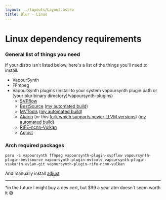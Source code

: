 ```yaml
---
layout: ../layouts/Layout.astro
title: Blur - Linux
---
```


# Linux dependency requirements

### General list of things you need

If your distro isn't listed below, here's a list of the things you'll need to install.

- VapourSynth
- FFmpeg
- VapourSynth plugins (install to your system vapoursynth plugin path or [your blur binary directory]/vapoursynth-plugins)
  - [SVPflow](https://web.archive.org/web/20190322064557/http://www.svp-team.com/files/gpl/svpflow-4.2.0.142.zip)
  - [BestSource](https://github.com/vapoursynth/bestsource) ([my automated build](https://github.com/f0e/blur-plugin-builds/releases/latest))
  - [MVTools](https://github.com/dubhater/vapoursynth-mvtools) ([my automated build](https://github.com/f0e/blur-plugin-builds/releases/latest))
  - [Akarin](https://github.com/AkarinVS/vapoursynth-plugin) (or this [fork which supports newer LLVM versions](https://github.com/Jaded-Encoding-Thaumaturgy/akarin-vapoursynth-plugin)) ([my automated build](https://github.com/f0e/blur-plugin-builds/releases/latest))
  - [RIFE-ncnn-Vulkan](https://github.com/styler00dollar/VapourSynth-RIFE-ncnn-Vulkan/releases/latest)
  - [Adjust](https://github.com/f0e/Vapoursynth-adjust/releases/latest)

### Arch required packages

`paru -S vapoursynth ffmpeg vapoursynth-plugin-svpflow vapoursynth-plugin-bestsource vapoursynth-plugin-mvtools vapoursynth-plugin-vsakarin-av1an-git vapoursynth-plugin-rife-ncnn-vulkan`

And manually install [adjust](https://github.com/f0e/Vapoursynth-adjust/releases/latest)

---

\*in the future I might buy a dev cert, but $99 a year atm doesn't seem worth it 😅
